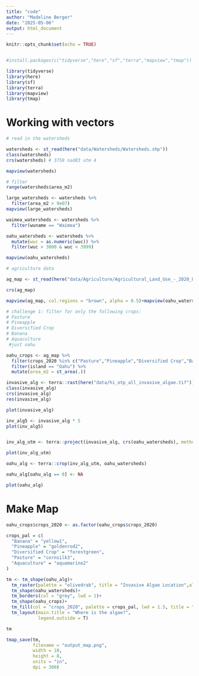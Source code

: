 ```yaml
---
title: "code"
author: "Madeline Berger"
date: "2025-05-06"
output: html_document
---
```


```r
knitr::opts_chunk$set(echo = TRUE)


#install.packages(c("tidyverse","here","sf","terra","mapview","tmap"))

library(tidyverse)
library(here)
library(sf)
library(terra)
library(mapview)
library(tmap)


```

# Working with vectors

```r

# read in the watersheds

watersheds <- st_read(here("data/Watersheds/Watersheds.shp"))
class(watersheds)
crs(watersheds) # 3750 nad83 utm 4

mapview(watersheds)

# filter
range(watersheds$area_m2)

large_watersheds <- watersheds %>% 
  filter(area_m2 > 9e07)
mapview(large_watersheds)

waimea_watersheds <- watersheds %>% 
  filter(wuname == "Waimea")

oahu_watersheds <- watersheds %>% 
  mutate(wuc = as.numeric(wuc)) %>% 
  filter(wuc > 3000 & wuc < 3999)

mapview(oahu_watersheds)

# agriculture data

ag_map <- st_read(here("data/Agriculture/Agricultural_Land_Use_-_2020_Update.shp"))

crs(ag_map)

mapview(ag_map, col.regions = "brown", alpha = 0.5)+mapview(oahu_watersheds)

# challenge 1: filter for only the following crops: 
# Pasture
# Pineapple
# Diversified Crop
# Banana
# Aquaculture
 #just oahu 

oahu_crops <- ag_map %>% 
  filter(crops_2020 %in% c("Pasture","Pineapple","Diversified Crop","Banana","Aquaculture")) %>% 
  filter(island == "Oahu") %>% 
  mutate(area_m2 = st_area(.))

```

```r

invasive_alg <- terra::rast(here("data/hi_otp_all_invasive_algae.tif"))
class(invasive_alg)
crs(invasive_alg)
res(invasive_alg)

plot(invasive_alg)

inv_alg5 <- invasive_alg * 5
plot(inv_alg5)


inv_alg_utm <- terra::project(invasive_alg, crs(oahu_watersheds), method = "near")

plot(inv_alg_utm)

oahu_alg <- terra::crop(inv_alg_utm, oahu_watersheds)

oahu_alg[oahu_alg == 0] <- NA

plot(oahu_alg)

```
# Make Map

```r

oahu_crops$crops_2020 <- as.factor(oahu_crops$crops_2020)

crops_pal = c(
  "Banana" = "yellow1",
  "Pineapple" = "goldenrod2",
  "Diversified Crop" = "forestgreen",
  "Pasture" = "cornsilk3",
  "Aquaculture" = "aquamarine2"
)

tm <- tm_shape(oahu_alg)+
  tm_raster(palette = "olivedrab", title = "Invasive Algae Location",alpha=0.4)+
  tm_shape(oahu_watersheds)+
  tm_borders(col = "grey", lwd = 1)+
  tm_shape(oahu_crops)+
  tm_fill(col = "crops_2020", palette = crops_pal, lwd = 1.5, title = "Selected Oahu Agriculture")+
  tm_layout(main.title = "Where is the algae?",
            legend.outside = T)

tm

tmap_save(tm,
          filename = "output_map.png",
          width = 10,
          height = 8,
          units = "in",
          dpi = 300)



```

